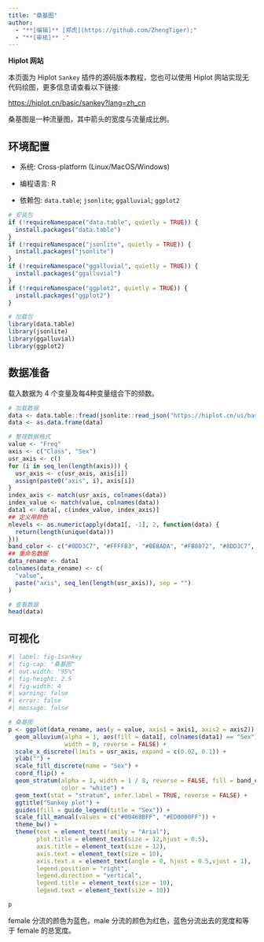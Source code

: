 ```yaml
---
title: "桑基图"
author:
  - "**[编辑]** [郑虎](https://github.com/ZhengTiger);"
  - "**[审核]** ."
---
```


::: callout-note
**Hiplot 网站**

本页面为 Hiplot `Sankey` 插件的源码版本教程，您也可以使用 Hiplot 网站实现无代码绘图，更多信息请查看以下链接:

<https://hiplot.cn/basic/sankey?lang=zh_cn>
:::

桑基图是一种流量图，其中箭头的宽度与流量成比例。

## 环境配置

-   系统: Cross-platform (Linux/MacOS/Windows)

-   编程语言: R

-   依赖包: `data.table`; `jsonlite`; `ggalluvial`; `ggplot2`

```r
# 安装包
if (!requireNamespace("data.table", quietly = TRUE)) {
  install.packages("data.table")
}
if (!requireNamespace("jsonlite", quietly = TRUE)) {
  install.packages("jsonlite")
}
if (!requireNamespace("ggalluvial", quietly = TRUE)) {
  install.packages("ggalluvial")
}
if (!requireNamespace("ggplot2", quietly = TRUE)) {
  install.packages("ggplot2")
}

# 加载包
library(data.table)
library(jsonlite)
library(ggalluvial)
library(ggplot2)
```

## 数据准备

载入数据为 4 个变量及每4种变量组合下的频数。

```r
# 加载数据
data <- data.table::fread(jsonlite::read_json("https://hiplot.cn/ui/basic/sankey/data.json")$exampleData$textarea[[1]])
data <- as.data.frame(data)

# 整理数据格式
value <- "Freq"
axis <- c("Class", "Sex")
usr_axis <- c()
for (i in seq_len(length(axis))) {
  usr_axis <- c(usr_axis, axis[i])
  assign(paste0("axis", i), axis[i])
}
index_axis <- match(usr_axis, colnames(data))
index_value <- match(value, colnames(data))
data1 <- data[, c(index_value, index_axis)]
## 定义带颜色
nlevels <- as.numeric(apply(data1[, -1], 2, function(data) {
  return(length(unique(data)))
}))
band_color <- c("#8DD3C7", "#FFFFB3", "#BEBADA", "#FB8072", "#8DD3C7", "#FFFFB3")
## 重命名数据
data_rename <- data1
colnames(data_rename) <- c(
  "value",
  paste("axis", seq_len(length(usr_axis)), sep = "")
)

# 查看数据
head(data)
```

## 可视化

```r
#| label: fig-1sankey
#| fig-cap: "桑基图"
#| out.width: "95%"
#| fig-height: 2.5
#| fig-width: 4
#| warning: false
#| error: false
#| message: false

# 桑基图
p <- ggplot(data_rename, aes(y = value, axis1 = axis1, axis2 = axis2)) +
  geom_alluvium(alpha = 1, aes(fill = data1[, colnames(data1) == "Sex"]),
                width = 0, reverse = FALSE) +
  scale_x_discrete(limits = usr_axis, expand = c(0.02, 0.1)) +
  ylab("") +
  scale_fill_discrete(name = "Sex") +
  coord_flip() +
  geom_stratum(alpha = 1, width = 1 / 8, reverse = FALSE, fill = band_color,
               color = "white") +
  geom_text(stat = "stratum", infer.label = TRUE, reverse = FALSE) +
  ggtitle("Sankey plot") +
  guides(fill = guide_legend(title = "Sex")) +
  scale_fill_manual(values = c("#00468BFF", "#ED0000FF")) +
  theme_bw() +
  theme(text = element_text(family = "Arial"),
        plot.title = element_text(size = 12,hjust = 0.5),
        axis.title = element_text(size = 12),
        axis.text = element_text(size = 10),
        axis.text.x = element_text(angle = 0, hjust = 0.5,vjust = 1),
        legend.position = "right",
        legend.direction = "vertical",
        legend.title = element_text(size = 10),
        legend.text = element_text(size = 10))

p
```

female 分流的颜色为蓝色，male 分流的颜色为红色，蓝色分流出去的宽度和等于 female 的总宽度。



